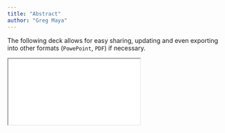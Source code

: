 ```yaml
---
title: "Abstract"
author: "Greg Maya"
---
```


The following deck allows for easy sharing, updating and even exporting into other formats (`PowePoint`, `PDF`) if necessary.


```{=html}
<iframe class="slide-deck" src="abstract/"></iframe>
```